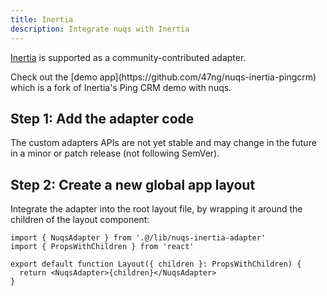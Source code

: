 ```yaml
---
title: Inertia
description: Integrate nuqs with Inertia
---
```


[Inertia](https://inertiajs.com/) is supported as a community-contributed adapter.

<Callout title="Try it out">
Check out the [demo app](https://github.com/47ng/nuqs-inertia-pingcrm)
which is a fork of Inertia's Ping CRM demo with nuqs.
</Callout>

## Step 1: Add the adapter code

<Callout type="warn">
  The custom adapters APIs are not yet stable and may change in the future in a
  minor or patch release (not following SemVer).
</Callout>


<InertiaAdapterSource/>

## Step 2: Create a new global app layout

Integrate the adapter into the root layout file, by wrapping it around the children
of the layout component:

```tsx title="resources/js/Layouts/AppLayout.tsx" /NuqsAdapter/
import { NuqsAdapter } from '.@/lib/nuqs-inertia-adapter'
import { PropsWithChildren } from 'react'

export default function Layout({ children }: PropsWithChildren) {
  return <NuqsAdapter>{children}</NuqsAdapter>
}
```
